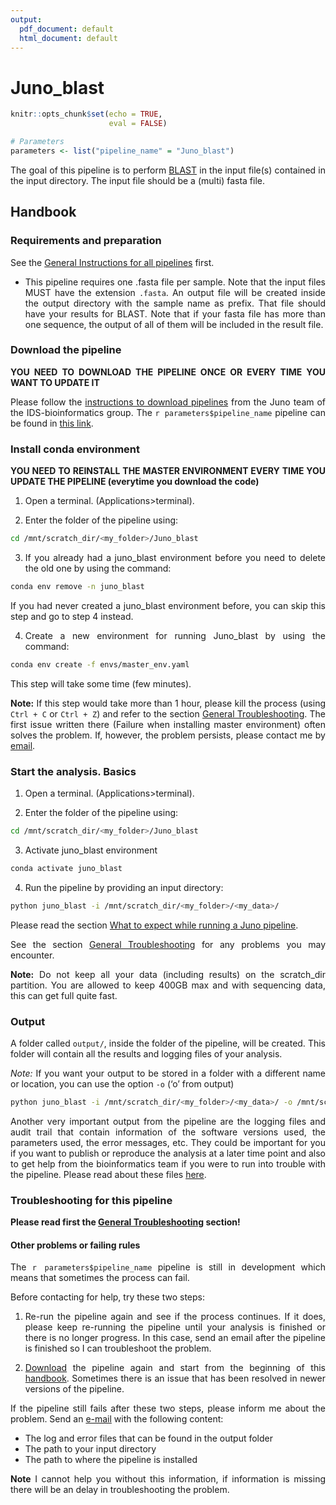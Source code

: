```yaml
---
output:
  pdf_document: default
  html_document: default
---
```

# Juno_blast {#juno_blast}

<style>
body {
text-align: justify}
</style>

```r
knitr::opts_chunk$set(echo = TRUE, 
                      eval = FALSE)
```

```r

# Parameters
parameters <- list("pipeline_name" = "Juno_blast")

```

The goal of this pipeline is to perform [BLAST](https://blast.ncbi.nlm.nih.gov/Blast.cgi) in the input file(s) contained in the input directory. The input file should be a (multi) fasta file.  

## Handbook

### Requirements and preparation

See the [General Instructions for all pipelines](#general-instructions) first.  

- This pipeline requires one .fasta file per sample. Note that the input files MUST have the extension `.fasta`. An output file will be created inside the output directory with the sample name as prefix. That file should have your results for BLAST. Note that if your fasta file has more than one sequence, the output of all of them will be included in the result file.


### Download the pipeline  

**YOU NEED TO DOWNLOAD THE PIPELINE ONCE OR EVERY TIME YOU WANT TO UPDATE IT**

Please follow the [instructions to download pipelines](#downloading-instructions) from the Juno team of the IDS-bioinformatics group. The `r parameters$pipeline_name` pipeline can be found in [this link](https://github.com/RIVM-bioinformatics/Juno_blast).  

### Install conda environment

**YOU NEED TO REINSTALL THE MASTER ENVIRONMENT EVERY TIME YOU UPDATE THE PIPELINE (everytime you download the code)**

1. Open a terminal. (Applications>terminal).  

2. Enter the folder of the pipeline using:  

```bash

cd /mnt/scratch_dir/<my_folder>/Juno_blast

```

3. If you already had a juno_blast environment before you need to delete the old one by using the command:

```bash
conda env remove -n juno_blast
```

If you had never created a juno_blast environment before, you can skip this step and go to step 4 instead.

4. Create a new environment for running Juno_blast by using the command:

```bash
conda env create -f envs/master_env.yaml
```

This step will take some time (few minutes).  

**Note:** If this step would take more than 1 hour, please kill the process (using `Ctrl + C` or `Ctrl + Z`) and refer to the section [General Troubleshooting](#general-troubleshooting). The first issue written there (Failure when installing master environment) often solves the problem. If, however, the problem persists, please contact me by [email](mailto:alejandra.hernandez.segura@rivm.nl).  

### Start the analysis. Basics

1. Open a terminal. (Applications>terminal).  

2. Enter the folder of the pipeline using:  

```bash

cd /mnt/scratch_dir/<my_folder>/Juno_blast

```

3. Activate juno_blast environment

```bash
conda activate juno_blast
```

4. Run the pipeline by providing an input directory:  

```bash
python juno_blast -i /mnt/scratch_dir/<my_folder>/<my_data>/
```

Please read the section [What to expect while running a Juno pipeline](#what-to-expect).

See the section [General Troubleshooting](#general-troubleshooting) for any problems you may encounter. 

**Note:** Do not keep all your data (including results) on the scratch_dir partition. You are allowed to keep 400GB max and with sequencing data, this can get full quite fast.

### Output 

A folder called `output/`, inside the folder of the pipeline, will be created. This folder will contain all the results and logging files of your analysis.  

*Note:* If you want your output to be stored in a folder with a different name or location, you can use the option `-o` ('o' from output) 

```bash
python juno_blast -i /mnt/scratch_dir/<my_folder>/<my_data>/ -o /mnt/scratch_dir/<my_folder>/<my_results>/
```

Another very important output from the pipeline are the logging files and audit trail that contain information of the software versions used, the parameters used, the error messages, etc. They could be important for you if you want to publish or reproduce the analysis at a later time point and also to get help from the bioinformatics team if you were to run into trouble with the pipeline. Please read about these files [here](#general-output). 

### Troubleshooting for this pipeline

**Please read first the [General Troubleshooting](#general-troubleshooting) section!**

#### Other problems or failing rules  

The `r parameters$pipeline_name` pipeline is still in development which means that sometimes the process can fail.

Before contacting for help, try these two steps:

1. Re-run the pipeline again and see if the process continues. If it does, please keep re-running the pipeline until your analysis is finished or there is no longer progress. In this case, send an email after the pipeline is finished so I can troubleshoot the problem.

2. [Download](https://github.com/RIVM-bioinformatics/Juno_blast) the pipeline again and start from the beginning of this [handbook](#juno_blast). Sometimes there is an issue that has been resolved in newer versions of the pipeline.

If the pipeline still fails after these two steps, please inform me about the problem. Send an [e-mail](mailto:alejandra.hernandez.segura@rivm.nl) with the following content:

* The log and error files that can be found in the output folder
* The path to your input directory
* The path to where the pipeline is installed

**Note** I cannot help you without this information, if information is missing there will be an delay in troubleshooting the problem.